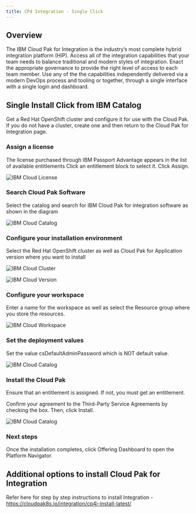 ```yaml
---
title: CP4 Integration - Single Click
---
```



<PageDescription>


</PageDescription>

## Overview

The IBM Cloud Pak for Integration is the industry’s most complete hybrid integration platform (HIP). Access all of the integration capabilities that your team needs to balance traditional and modern styles of integration. Enact the appropriate governance to provide the right level of access to each team member. Use any of the the capabilities independently delivered via a modern DevOps process and tooling or together, through a single interface with a single login and dashboard.

## Single Install Click from IBM Catalog

Get a Red Hat OpenShift cluster and configure it for use with the Cloud Pak. If you do not have a cluster, create one and then return to the Cloud Pak for Integration page.

### Assign a license
The license purchased through IBM Passport Advantage appears in the list of available entitlements Click an entitlement block to select it. Click Assign.

![IBM Cloud License](images/License.png)

### Search Cloud Pak Software

Select the catalog and search for IBM Cloud Pak for integration software as shown in the diagram

![IBM Cloud Catalog](images/Catalog.png)

### Configure your installation environment

Select the Red Hat OpenShift cluster as well as Cloud Pak for Application version where you want to install

![IBM Cloud Cluster](images/Cluster.png)

![IBM Cloud Version](images/Version.png)

### Configure your workspace

Enter a name for the workspace as well as select the Resource group where you store the resources.

![IBM Cloud Workspace](images/Workspace.png)

### Set the deployment values

Set the value csDefaultAdminPassword which is NOT default value.

![IBM Cloud Catalog](images/DefaultValues.png)

### Install the Cloud Pak

Ensure that an entitlement is assigned. If not, you must get an entitlement.

Confirm your agreement to the Third-Party Service Agreements by checking the box. Then, click Install.

![IBM Cloud Catalog](images/Install.png)

### Next steps
Once the installation completes, click Offering Dashboard to open the Platform Navigator.


## Additional options to install Cloud Pak for Integration

Refer here for step by step instructions to install Integration - https://cloudpak8s.io/integration/cp4i-install-latest/